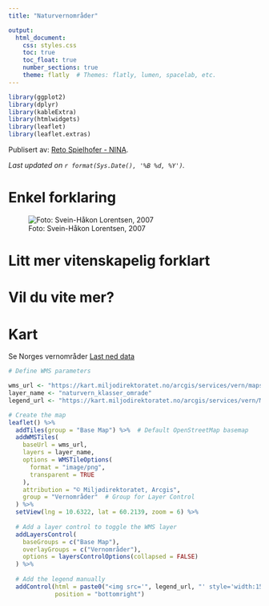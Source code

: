 ```yaml
---
title: "Naturvernområder"

output: 
  html_document:
    css: styles.css
    toc: true
    toc_float: true
    number_sections: true
    theme: flatly  # Themes: flatly, lumen, spacelab, etc.
---
```


```r
library(ggplot2)
library(dplyr)
library(kableExtra)
library(htmlwidgets)
library(leaflet)
library(leaflet.extras)
```
Publisert av: [Reto Spielhofer - NINA](mailto:reto.spielhofer@nina.no).

_Last updated on `r format(Sys.Date(), '%B %d, %Y')`._

# Enkel forklaring


![Foto: Svein-Håkon Lorentsen, 2007](layer_pictures/vern.jpg)

# Litt mer vitenskapelig forklart


# Vil du vite mer?



# Kart
Se Norges vernområder 
[Last ned data](https://kartkatalog.geonorge.no/metadata/naturvernomraader/5857ec0a-8d2c-4cd8-baa2-0dc54ae213b4)
```r
# Define WMS parameters

wms_url <- "https://kart.miljodirektoratet.no/arcgis/services/vern/mapserver/WMSServer"
layer_name <- "naturvern_klasser_omrade"
legend_url <- "https://kart.miljodirektoratet.no/arcgis/services/vern/MapServer/WmsServer?request=GetLegendGraphic&version=1.3.0&format=image/png&layer=naturvern_klasser_omrade"

# Create the map
leaflet() %>%
  addTiles(group = "Base Map") %>%  # Default OpenStreetMap basemap
  addWMSTiles(
    baseUrl = wms_url,
    layers = layer_name,  
    options = WMSTileOptions(
      format = "image/png",
      transparent = TRUE
    ),
    attribution = "© Miljødirektoratet, Arcgis",
    group = "Vernområder"  # Group for Layer Control
  ) %>%
  setView(lng = 10.6322, lat = 60.2139, zoom = 6) %>%
  
  # Add a layer control to toggle the WMS layer
  addLayersControl(
    baseGroups = c("Base Map"),
    overlayGroups = c("Vernområder"),
    options = layersControlOptions(collapsed = FALSE)
  ) %>%
  
  # Add the legend manually
  addControl(html = paste0("<img src='", legend_url, "' style='width:150px;'>"), 
             position = "bottomright")
```


